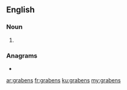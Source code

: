 {{also|Grabens}}
==English==

===Noun===
{{head|en|noun plural form}}

# {{plural of|graben|lang=en}}

===Anagrams===
* {{l|en|bangers}}

[[ar:grabens]]
[[fr:grabens]]
[[ku:grabens]]
[[my:grabens]]
